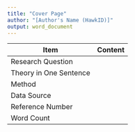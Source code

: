 ```yaml
---
title: "Cover Page"
author: "[Author's Name (HawkID)]"
output: word_document
---
```


| Item                   | Content |
|------------------------|---------|
| Research Question      |         |
| Theory in One Sentence |         |
| Method                 |         |
| Data Source            |         |
| Reference Number       |         |
| Word Count             |         |